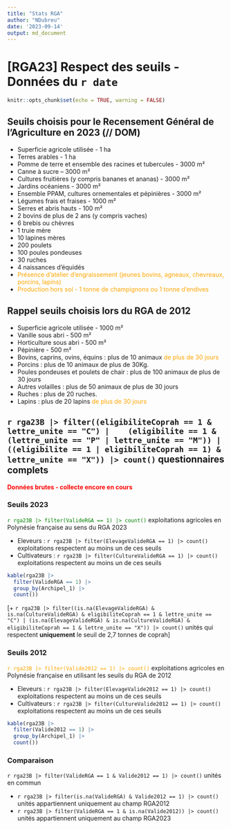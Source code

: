 ---
title: "Stats RGA"
author: "NDubreu"
date: '2023-09-14'
output: md_document
---

# [RGA23] Respect des seuils - Données du `r date`

```{r setup, include=FALSE}
knitr::opts_chunk$set(echo = TRUE, warning = FALSE)
```

## Seuils choisis pour le Recensement Général de l’Agriculture en 2023 (// DOM)

- Superficie agricole utilisée - 1 ha
- Terres arables - 1 ha
- Pomme de terre et ensemble des racines et tubercules - 3000 m²
- Canne à sucre – 3000 m²
- Cultures fruitières (y compris bananes et ananas) - 3000 m²
- Jardins océaniens - 3000 m²
- Ensemble PPAM, cultures ornementales et pépinières - 3000 m²
- Légumes frais et fraises - 1000 m²
- Serres et abris hauts - 100 m²
- 2 bovins de plus de 2 ans (y compris vaches)
- 6 brebis ou chèvres
- 1 truie mère
- 10 lapines mères
- 200 poulets
- 100 poules pondeuses
- 30 ruches
- 4 naissances d'équidés
- <font color = "orange">Présence d'atelier d'engraissement (jeunes bovins, agneaux, chevreaux, porcins, lapins)</font>
- <font color = "orange">Production hors sol - 1 tonne de champignons ou 1 tonne d'endives</font>

## Rappel seuils choisis lors du RGA de 2012

- Superficie agricole utilisée - 1000 m²
- Vanille sous abri - 500 m²
- Horticulture sous abri - 500 m²
- Pépinière - 500 m²
- Bovins, caprins, ovins, équins : plus de 10 animaux <font color = "orange">de plus de 30 jours</font>
- Porcins : plus de 10 animaux de plus de 30Kg.
- Poules pondeuses et poulets de chair : plus de 100 animaux de plus de 30 jours
- Autres volailles : plus de 50 animaux de plus de 30 jours
- Ruches : plus de 20 ruches.
- Lapins : plus de 20 lapins <font color = "orange">de plus de 30 jours</font>

## `r rga23B |> filter((eligibiliteCoprah == 1 & lettre_unite == "C") |    (eligibilite == 1 & (lettre_unite == "P" | lettre_unite == "M")) |    ((eligibilite == 1 | eligibiliteCoprah == 1) & lettre_unite == "X")) |> count()` questionnaires complets

<font color = "red">**Données brutes - collecte encore en cours**</font>

### Seuils 2023

<font color = "green">`r rga23B |> filter(ValideRGA == 1) |> count()`</font> exploitations agricoles en Polynésie française au sens du RGA 2023

- Eleveurs : `r rga23B |> filter(ElevageValideRGA == 1) |> count()` exploitations respectent au moins un de ces seuils
- Cultivateurs : `r rga23B |> filter(CultureValideRGA == 1) |> count()` exploitations respectent au moins un de ces seuils

```{r, echo=FALSE}
kable(rga23B |>
  filter(ValideRGA == 1) |>
  group_by(Archipel_1) |>
  count())
```

[+ `r rga23B |> filter((is.na(ElevageValideRGA) & is.na(CultureValideRGA) & eligibiliteCoprah == 1 & lettre_unite == "C") | (is.na(ElevageValideRGA) & is.na(CultureValideRGA) & eligibiliteCoprah == 1 & lettre_unite == "X")) |> count()` unités qui respectent **uniquement** le seuil de 2,7 tonnes de coprah]

### Seuils 2012

<font color = "orange">`r rga23B |> filter(Valide2012 == 1) |> count()`</font> exploitations agricoles en Polynésie française en utilisant les seuils du RGA de 2012

- Eleveurs : `r rga23B |> filter(ElevageValide2012 == 1) |> count()` exploitations respectent au moins un de ces seuils
- Cultivateurs : `r rga23B |> filter(CultureValide2012 == 1) |> count()` exploitations respectent au moins un de ces seuils

```{r, echo=FALSE}
kable(rga23B |>
  filter(Valide2012 == 1) |>
  group_by(Archipel_1) |>
  count())
```
### Comparaison 

`r rga23B |> filter(ValideRGA == 1 & Valide2012 == 1) |> count()` unités en commun 

- `r rga23B |> filter(is.na(ValideRGA) & Valide2012 == 1) |> count()` unités appartiennent uniquement au champ RGA2012 
- `r rga23B |> filter(ValideRGA == 1 & is.na(Valide2012)) |> count()` unités appartiennent uniquement au champ RGA2023 

